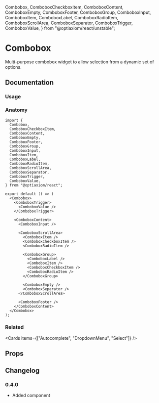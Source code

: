   Combobox,
  ComboboxCheckboxItem,
  ComboboxContent,
  ComboboxEmpty,
  ComboboxFooter,
  ComboboxGroup,
  ComboboxInput,
  ComboboxItem,
  ComboboxLabel,
  ComboboxRadioItem,
  ComboboxScrollArea,
  ComboboxSeparator,
  ComboboxTrigger,
  ComboboxValue,
} from "@optiaxiom/react/unstable";

# Combobox

Multi-purpose combobox widget to allow selection from a dynamic set of options.

## Documentation

### Usage

<Demo component={Usage} />

### Anatomy

```tsx
import {
  Combobox,
  ComboboxCheckboxItem,
  ComboboxContent,
  ComboboxEmpty,
  ComboboxFooter,
  ComboboxGroup,
  ComboboxInput,
  ComboboxItem,
  ComboboxLabel,
  ComboboxRadioItem,
  ComboboxScrollArea,
  ComboboxSeparator,
  ComboboxTrigger,
  ComboboxValue,
} from "@optiaxiom/react";

export default () => (
  <Combobox>
    <ComboboxTrigger>
      <ComboboxValue />
    </ComboboxTrigger>

    <ComboboxContent>
      <ComboboxInput />

      <ComboboxScrollArea>
        <ComboboxItem />
        <ComboboxCheckboxItem />
        <ComboboxRadioItem />

        <ComboboxGroup>
          <ComboboxLabel />
          <ComboboxItem />
          <ComboboxCheckboxItem />
          <ComboboxRadioItem />
        </ComboboxGroup>

        <ComboboxEmpty />
        <ComboboxSeparator />
      </ComboboxScrollArea>

      <ComboboxFooter />
    </ComboboxContent>
  </Combobox>
);
```

### Related

<Cards items={["Autocomplete", "DropdownMenu", "Select"]} />

## Props

<PropsTable component={Combobox} />
<PropsTable component={ComboboxTrigger} />
<PropsTable component={ComboboxValue} />
<PropsTable component={ComboboxContent} />
<PropsTable component={ComboboxInput} />
<PropsTable component={ComboboxScrollArea} />
<PropsTable component={ComboboxItem} />
<PropsTable component={ComboboxCheckboxItem} />
<PropsTable component={ComboboxRadioItem} />
<PropsTable component={ComboboxGroup} />
<PropsTable component={ComboboxLabel} />
<PropsTable component={ComboboxSeparator} />
<PropsTable component={ComboboxEmpty} />
<PropsTable component={ComboboxFooter} />

## Changelog

### 0.4.0

- Added component
